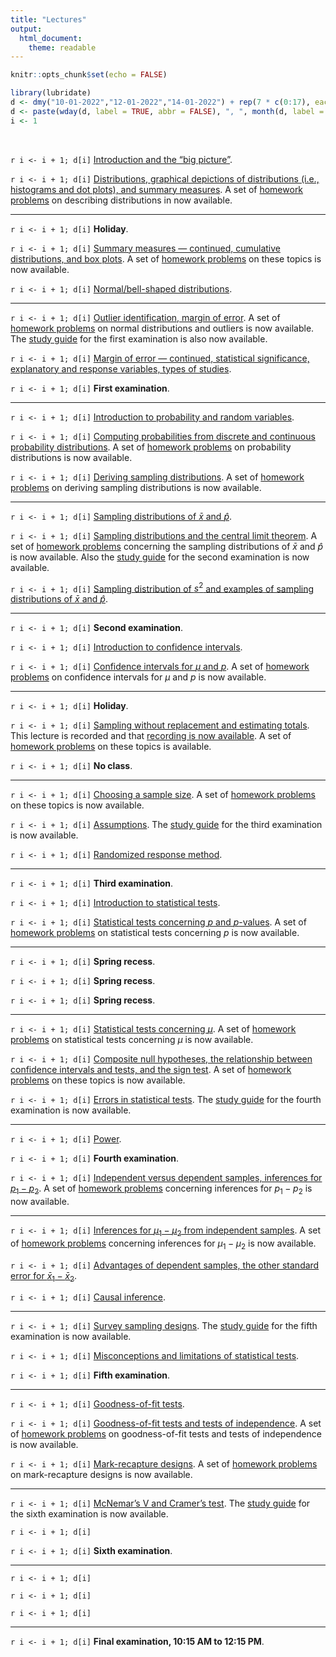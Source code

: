 ```yaml
---
title: "Lectures"
output: 
  html_document: 
    theme: readable
---
```


```r
knitr::opts_chunk$set(echo = FALSE)
```

```r
library(lubridate)
d <- dmy("10-01-2022","12-01-2022","14-01-2022") + rep(7 * c(0:17), each = 3)
d <- paste(wday(d, label = TRUE, abbr = FALSE), ", ", month(d, label = TRUE), " ", day(d), ".", sep = "")
i <- 1
```

&nbsp;

`r i <- i + 1; d[i]` [Introduction and the "big picture"](lecture-01-12-2022.html).

`r i <- i + 1; d[i]` [Distributions, graphical depictions of distributions (i.e., histograms and dot plots), and summary measures](lecture-01-14-2022.html). A set of [homework problems](homework-01.html) on describing distributions in now available.

***

`r i <- i + 1; d[i]` **Holiday**.

`r i <- i + 1; d[i]` [Summary measures --- continued, cumulative distributions, and box plots](lecture-01-19-2022.html). A set of [homework problems](homework-02.html) on these topics is now available.

`r i <- i + 1; d[i]` [Normal/bell-shaped distributions](lecture-01-21-2022.html).
 
***

`r i <- i + 1; d[i]` [Outlier identification, margin of error](lecture-01-24-2022.html). A set of [homework problems](homework-03.html) on normal distributions and outliers is now available. The [study guide](e1-studyguide.html) for the first examination is also now available.

`r i <- i + 1; d[i]` [Margin of error --- continued, statistical significance, explanatory and response variables, types of studies](lecture-01-26-2022.html).

`r i <- i + 1; d[i]` **First examination**.
 
***

`r i <- i + 1; d[i]` [Introduction to probability and random variables](lecture-01-31-2022.html).

`r i <- i + 1; d[i]` [Computing probabilities from discrete and continuous probability distributions](lecture-02-02-2022.html). A set of [homework problems](homework-04.html) on probability distributions is now available.

`r i <- i + 1; d[i]` [Deriving sampling distributions](lecture-02-04-2022.html). A set of [homework problems](homework-05.html) on deriving sampling distributions is now available.
 
***

`r i <- i + 1; d[i]` [Sampling distributions of $\bar{x}$ and $\hat{p}$](lecture-02-07-2022.html).

`r i <- i + 1; d[i]` [Sampling distributions and the central limit theorem](lecture-02-09-2022.html). A set of [homework problems](homework-06.html) concerning the sampling distributions of $\bar{x}$ and $\hat{p}$ is now available. Also the [study guide](e2-studyguide.html) for the second examination is now available.

`r i <- i + 1; d[i]` [Sampling distribution of $s^2$ and examples of sampling distributions of $\bar{x}$ and $\hat{p}$](lecture-02-11-2022.html).
 
***

`r i <- i + 1; d[i]` **Second examination**.

`r i <- i + 1; d[i]` [Introduction to confidence intervals](lecture-02-16-2022.html). 

`r i <- i + 1; d[i]` [Confidence intervals for $\mu$ and $p$](lecture-02-18-2022.html). A set of [homework problems](homework-07.html) on confidence intervals for $\mu$ and $p$ is now available. 
 
***

`r i <- i + 1; d[i]` **Holiday**.

`r i <- i + 1; d[i]` [Sampling without replacement and estimating totals](lecture-02-23-2022.html). This lecture is recorded and that [recording is now available](https://vandalsuidaho-my.sharepoint.com/:v:/g/personal/trjohns_uidaho_edu/EROpH2Afal5Bo2686EUhavQBH8XgTLeBHAvmKgzUqu8Obw?e=LAGW0m). A set of [homework problems](homework-08.html) on these topics is available.

`r i <- i + 1; d[i]` **No class**.
 
***

`r i <- i + 1; d[i]` [Choosing a sample size](lecture-02-28-2022.html). A set of [homework problems](homework-09.html) on these topics is now available.

`r i <- i + 1; d[i]` [Assumptions](lecture-03-02-2022.html). The [study guide](e3-studyguide.html) for the third examination is now available.

`r i <- i + 1; d[i]` [Randomized response method](lecture-03-04-2022.html).
 
***

`r i <- i + 1; d[i]` **Third examination**.

`r i <- i + 1; d[i]` [Introduction to statistical tests](lecture-03-09-2022.html).

`r i <- i + 1; d[i]` [Statistical tests concerning $p$ and $p$-values](lecture-03-11-2022.html). A set of [homework problems](homework-10.html) on statistical tests concerning $p$ is now available.
 
***

`r i <- i + 1; d[i]` **Spring recess**.

`r i <- i + 1; d[i]` **Spring recess**.

`r i <- i + 1; d[i]` **Spring recess**.
 
***

`r i <- i + 1; d[i]` [Statistical tests concerning $\mu$](lecture-03-21-2022.html). A set of [homework problems](homework-11.html) on statistical tests concerning $\mu$ is now available. 

`r i <- i + 1; d[i]` [Composite null hypotheses, the relationship between confidence intervals and tests, and the sign test](lecture-03-23-2022.html). A set of [homework problems](homework-12.html) on these topics is now available.

`r i <- i + 1; d[i]` [Errors in statistical tests](lecture-03-25-2022.html). The [study guide](e4-studyguide.html) for the fourth examination is now available. 
 
***

`r i <- i + 1; d[i]` [Power](lecture-03-28-2022.html).

`r i <- i + 1; d[i]` **Fourth examination**.

`r i <- i + 1; d[i]` [Independent versus dependent samples, inferences for $p_1-p_2$](lecture-04-01-2022.html). A set of [homework problems](homework-13.html) concerning inferences for $p_1 - p_2$ is now available. 
 
***

`r i <- i + 1; d[i]` [Inferences for $\mu_1-\mu_2$ from independent samples](lecture-04-04-2022.html). A set of [homework problems](homework-14.html) concerning inferences for $\mu_1 - \mu_2$ is now available.  

`r i <- i + 1; d[i]` [Advantages of dependent samples, the other standard error for $\bar{x}_1 - \bar{x}_2$](lecture-04-06-2022.html).
 
`r i <- i + 1; d[i]` [Causal inference](lecture-04-08-2022.html).
 
***

`r i <- i + 1; d[i]` [Survey sampling designs](lecture-04-11-2022.html). The [study guide](e5-studyguide.html) for the fifth examination is now available.

`r i <- i + 1; d[i]` [Misconceptions and limitations of statistical tests](lecture-04-13-2022.html). 

`r i <- i + 1; d[i]` **Fifth examination**.
 
***

`r i <- i + 1; d[i]` [Goodness-of-fit tests](lecture-04-18-2022.html).

`r i <- i + 1; d[i]` [Goodness-of-fit tests and tests of independence](lecture-04-20-2022.html). A set of [homework problems](homework-15.html) on goodness-of-fit tests and tests of independence is now available.

`r i <- i + 1; d[i]` [Mark-recapture designs](lecture-04-22-2022.html). A set of [homework problems](homework-16.html) on mark-recapture designs is now available.
 
***

`r i <- i + 1; d[i]` [McNemar's V and Cramer's test](lecture-04-25-2022.html). The [study guide](e6-studyguide.html) for the sixth examination is now available.

`r i <- i + 1; d[i]` 

`r i <- i + 1; d[i]` **Sixth examination**.
 
***

`r i <- i + 1; d[i]` 

`r i <- i + 1; d[i]` 

`r i <- i + 1; d[i]` 

***

`r i <- i + 1; d[i]` **Final examination, 10:15 AM to 12:15 PM**.


